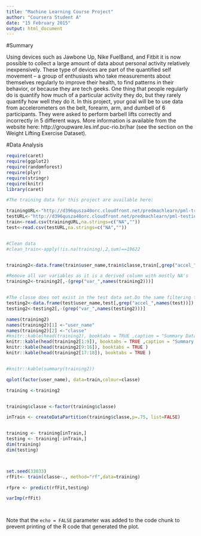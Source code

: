 ```yaml
---
title: "Machine Learning Course Project"
author: "Coursera Student A"
date: "15 February 2015"
output: html_document
---
```


#Summary

Using devices such as Jawbone Up, Nike FuelBand, and Fitbit it is now possible to collect a large amount of data about personal activity relatively inexpensively. These type of devices are part of the quantified self movement – a group of enthusiasts who take measurements about themselves regularly to improve their health, to find patterns in their behavior, or because they are tech geeks. One thing that people regularly do is quantify how much of a particular activity they do, but they rarely quantify how well they do it. In this project, your goal will be to use data from accelerometers on the belt, forearm, arm, and dumbell of 6 participants. They were asked to perform barbell lifts correctly and incorrectly in 5 different ways. More information is available from the website here: http://groupware.les.inf.puc-rio.br/har (see the section on the Weight Lifting Exercise Dataset). 



#Data Analysis

```r
require(caret)
require(ggplot2)
require(randomforest)
require(plyr)
require(stringr)
require(knitr)
library(caret)


```


```r

#The training data for this project are available here: 

trainingURL<-"http://d396qusza40orc.cloudfront.net/predmachlearn/pml-training.csv"
testURL<-"http://d396qusza40orc.cloudfront.net/predmachlearn/pml-testing.csv"
train<-read.csv(trainingURL,na.strings=c("NA",""))
test<-read.csv(testURL,na.strings=c("NA",""))


#Clean data
#clean_train<-apply(!is.na(training),2,sum)==19622


training2<-data.frame(train$user_name,train$classe,train[,grep("accel_",names(train))])

#Remove all var variables as it is a derived column with mostly NA's
training2<-training2[,-(grep("var_",names(training2)))]


#The classe does not exist in the test data set.Do the same filtering for the  test data
testing2<-data.frame(test$user_name,test[,grep("accel_",names(test))])
testing2<-testing2[,-(grep("var_",names(testing2)))]

names(training2)
names(training2)[1] <-"user_name"
names(training2)[2] <-"classe"
#knitr::kable(head(training2), booktabs = TRUE ,caption = "Summary Data")
knitr::kable(head(training2[1:9]), booktabs = TRUE ,caption = "Summary Data")
knitr::kable(head(training2[9:16]), booktabs = TRUE )
knitr::kable(head(training2[17:18]), booktabs = TRUE )



```


```r

#knitr::kable(summary(training2))

qplot(factor(user_name), data=train,colour=classe)

```

```r


training <-training2


training$classe <-factor(training$classe)

inTrain <- createDataPartition(training$classe,p=.75, list=FALSE)


training <- training[inTrain,]
testing <- training[-inTrain,]
dim(training)
dim(testing)



set.seed(33833)
rfFit<- train(classe~., method="rf",data=training)

rfpre <- predict(rfFit,testing)

varImp(rfFit)




```

Note that the `echo = FALSE` parameter was added to the code chunk to prevent printing of the R code that generated the plot.

